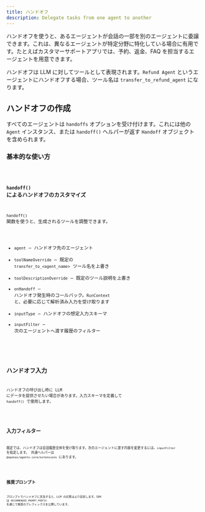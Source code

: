 ```yaml
---
title: ハンドオフ
description: Delegate tasks from one agent to another
---
```



ハンドオフを使うと、あるエージェントが会話の一部を別のエージェントに委譲できます。これは、異なるエージェントが特定分野に特化している場合に有用です。たとえばカスタマーサポートアプリでは、予約、返金、FAQ を担当するエージェントを用意できます。

ハンドオフは LLM に対してツールとして表現されます。`Refund Agent` というエージェントにハンドオフする場合、ツール名は `transfer_to_refund_agent` になります。

## ハンドオフの作成

すべてのエージェントは `handoffs` オプションを受け付けます。これには他の `Agent` インスタンス、または `handoff()` ヘルパーが返す `Handoff` オブジェクトを含められます。

### 基本的な使い方

<Code lang="typescript" code={basicUsageExample} title="基本的なハンドオフ" />

### `handoff()` によるハンドオフのカスタマイズ

`handoff()` 関数を使うと、生成されるツールを調整できます。

- `agent` – ハンドオフ先のエージェント
- `toolNameOverride` – 既定の `transfer_to_<agent_name>` ツール名を上書き
- `toolDescriptionOverride` – 既定のツール説明を上書き
- `onHandoff` – ハンドオフ発生時のコールバック。`RunContext` と、必要に応じて解析済み入力を受け取ります
- `inputType` – ハンドオフの想定入力スキーマ
- `inputFilter` – 次のエージェントへ渡す履歴のフィルター

<Code
  lang="typescript"
  code={customizeHandoffExample}
  title="カスタマイズされたハンドオフ"
/>

## ハンドオフ入力

ハンドオフの呼び出し時に LLM にデータを提供させたい場合があります。入力スキーマを定義して `handoff()` で使用します。

<Code lang="typescript" code={handoffInputExample} title="ハンドオフ入力" />

## 入力フィルター

既定では、ハンドオフは会話履歴全体を受け取ります。次のエージェントに渡す内容を変更するには、`inputFilter` を指定します。
共通ヘルパーは `@openai/agents-core/extensions` にあります。

<Code lang="typescript" code={inputFilterExample} title="入力フィルター" />

## 推奨プロンプト

プロンプトでハンドオフに言及すると、LLM の応答はより安定します。SDK は `RECOMMENDED_PROMPT_PREFIX` を通じて推奨のプレフィックスを公開しています。

<Code
  lang="typescript"
  code={recommendedPromptExample}
  title="推奨プロンプト"
/>
